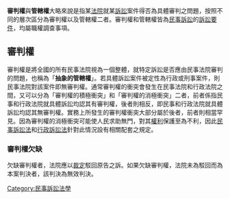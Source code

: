 {{split|司法管轄權|管轄權}} 
'''審判權'''與'''管轄權'''大略來說是指某[[法院|法院]]就某[[訴訟|訴訟]]案件得否為具體審判之問題，按照不同的層次區分為審判權以及管轄權二者。審判權和管轄權皆為[[民事訴訟|民事訴訟]]的[[訴訟要件|訴訟要件]]，均屬職權調查事項。

== 審判權 ==
審判權是將全國的所有民事法院視為一個整體，就特定訴訟是否應由民事法院審判的問題，也稱為「'''抽象的管轄權'''」。若具體訴訟案件被定性為行政或刑事案件，則民事法院對該案件即無審判權。通常審判權的衝突會發生在民事法院和行政法院之間，又可以分為「審判權的積極衝突」和「審判權的消極衝突」二者，前者係指民事和行政法院就具體訴訟均認其有審判權，後者則相反，即民事和行政法院就具體訴訟均認其無審判權。實務上所發生的審判權衝突大部分屬於後者，前者則相當罕見。因為審判權的消極衝突可能使人民求助無門，對其[[權利|權利]]保護至為不利，因此[[民事訴訟法|民事訴訟法]]和[[行政訴訟法|行政訴訟法]]針對此情況設有相關配套之規定。
=== 審判權欠缺 ===
欠缺審判權者，法院應以[[裁判_(法律)|裁定]]駁回原告之訴。如果欠缺審判權，法院未為駁回而為本案判決者，該判決為無效判決。


[[Category:民事訴訟法學|Category:民事訴訟法學]]